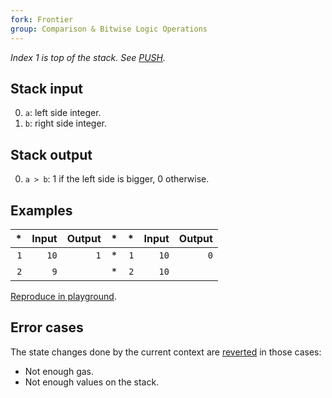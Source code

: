 ```yaml
---
fork: Frontier
group: Comparison & Bitwise Logic Operations
---
```


_Index 1 is top of the stack. See [PUSH](/#60)._

## Stack input

0. `a`: left side integer.
1. `b`: right side integer.

## Stack output

0. `a > b`: 1 if the left side is bigger, 0 otherwise.

## Examples

|  \* | Input | Output |  \* |  \* | Input | Output |
| --: | ----: | -----: | --: | --: | ----: | -----: |
| `1` |  `10` |    `1` |  \* | `1` |  `10` |    `0` |
| `2` |   `9` |        |  \* | `2` |  `10` |        |

[Reproduce in playground](/playground?unit=Wei&codeType=Mnemonic&code='z1~9wyyz2~10w'~yPUSH1%20z%2F%2F%20Example%20y%5Cnw~10yGT%01wyz~_).

## Error cases

The state changes done by the current context are [reverted](#FD) in those cases:

- Not enough gas.
- Not enough values on the stack.
